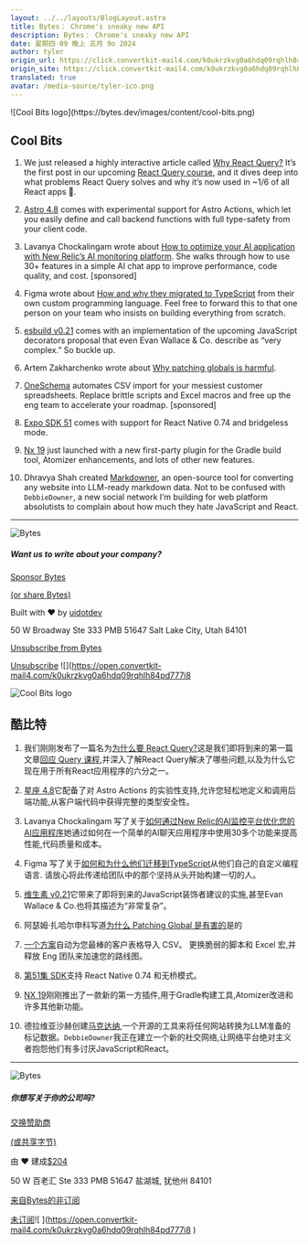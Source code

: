 ```yaml
---
layout: ../../layouts/BlogLayout.astro
title: Bytes： Chrome's sneaky new API
description: Bytes： Chrome's sneaky new API
date: 星期四 09 晚上 五月 9o 2024
author: tyler
origin_url: https://click.convertkit-mail4.com/k0ukrzkvg0a6hdq09rqhlh84pd777i8/7qh7h2uodl977daz/aHR0cHM6Ly9ieXRlcy5kZXYvYXJjaGl2ZXMvMjg3
origin_site: https://click.convertkit-mail4.com/k0ukrzkvg0a6hdq09rqhlh84pd777i8/7qh7h2uodl977daz/aHR0cHM6Ly9ieXRlcy5kZXYvYXJjaGl2ZXMvMjg3
translated: true
avatar: /media-source/tyler-ico.png
---
```



<Reference client:only="react" title="Bytes： Chrome's sneaky new API" url="https://click.convertkit-mail4.com/k0ukrzkvg0a6hdq09rqhlh84pd777i8/7qh7h2uodl977daz/aHR0cHM6Ly9ieXRlcy5kZXYvYXJjaGl2ZXMvMjg3" />

<Detail client:only="react">
	![Cool Bits logo](https://bytes.dev/images/content/cool-bits.png)

## Cool Bits

1.  We just released a highly interactive article called [Why React Query?](https://click.convertkit-mail4.com/k0ukrzkvg0a6hdq09rqhlh84pd777i8/x0hph3uwk2e6v8i5/aHR0cHM6Ly91aS5kZXYvd2h5LXJlYWN0LXF1ZXJ5) It’s the first post in our upcoming [React Query course](https://click.convertkit-mail4.com/k0ukrzkvg0a6hdq09rqhlh84pd777i8/6qhehou7xrlg8kho/aHR0cHM6Ly9xdWVyeS5nZz9zPWJ5dGVz), and it dives deep into what problems React Query solves and why it’s now used in ~1/6 of all React apps 🤯.
    
2.  [Astro 4.8](https://click.convertkit-mail4.com/k0ukrzkvg0a6hdq09rqhlh84pd777i8/kkhmh2ulzwnq05cl/aHR0cHM6Ly9hc3Ryby5idWlsZC9ibG9nL2FzdHJvLTQ4MC8=) comes with experimental support for Astro Actions, which let you easily define and call backend functions with full type-safety from your client code.
    
3.  Lavanya Chockalingam wrote about [How to optimize your AI application with New Relic’s AI monitoring platform](https://click.convertkit-mail4.com/k0ukrzkvg0a6hdq09rqhlh84pd777i8/58hvh8um3xg8d0u6/aHR0cHM6Ly9uZXdyZWxpYy5jb20vYmxvZy9uZXJkbG9nL2FpLW1vbml0b3JpbmctZ2E_dXRtX3NvdXJjZT1ieXRlcyZ1dG1fbWVkaXVtPWNvbW11bml0eSZ1dG1fY2FtcGFpZ249Z2xvYmFsLWZ5MjUtcTEtYWktbW9uaXRvcmluZy1nYQ==). She walks through how to use 30+ features in a simple AI chat app to improve performance, code quality, and cost. \[sponsored\]
    
4.  Figma wrote about [How and why they migrated to TypeScript](https://click.convertkit-mail4.com/k0ukrzkvg0a6hdq09rqhlh84pd777i8/25h2h9u2l93zp0h3/aHR0cHM6Ly93d3cuZmlnbWEuY29tL2Jsb2cvZmlnbWFzLWpvdXJuZXktdG8tdHlwZXNjcmlwdC1jb21waWxpbmctYXdheS1vdXItY3VzdG9tLXByb2dyYW1taW5nLWxhbmd1YWdlLw==) from their own custom programming language. Feel free to forward this to that one person on your team who insists on building everything from scratch.
    
5.  [esbuild v0.21](https://click.convertkit-mail4.com/k0ukrzkvg0a6hdq09rqhlh84pd777i8/g3hnhwu3g9m58zsr/aHR0cHM6Ly9naXRodWIuY29tL2V2YW53L2VzYnVpbGQvcmVsZWFzZXMvdGFnL3YwLjIxLjA=) comes with an implementation of the upcoming JavaScript decorators proposal that even Evan Wallace & Co. describe as “very complex.” So buckle up.
    
6.  Artem Zakharchenko wrote about [Why patching globals is harmful](https://click.convertkit-mail4.com/k0ukrzkvg0a6hdq09rqhlh84pd777i8/9qhzhdup4wdmvgs9/aHR0cHM6Ly9rZXR0YW5haXRvLmNvbS9ibG9nL3doeS1wYXRjaGluZy1nbG9iYWxzLWlzLWhhcm1mdWw=).
    
7.  [OneSchema](https://click.convertkit-mail4.com/k0ukrzkvg0a6hdq09rqhlh84pd777i8/3ohphdu7xm3l57ar/aHR0cHM6Ly93d3cub25lc2NoZW1hLmNvP3V0bV9zb3VyY2U9Ynl0ZXMuZGV2JnV0bV9tZWRpdW09cGxhY2VtZW50JnV0bV9jYW1wYWlnbj0yOTg3MTg0OA==) automates CSV import for your messiest customer spreadsheets. Replace brittle scripts and Excel macros and free up the eng team to accelerate your roadmap. \[sponsored\]
    
8.  [Expo SDK 51](https://click.convertkit-mail4.com/k0ukrzkvg0a6hdq09rqhlh84pd777i8/n2hohqu32qvp9vh6/aHR0cHM6Ly9leHBvLmRldi9jaGFuZ2Vsb2cvMjAyNC8wNS0wNy1zZGstNTE=) comes with support for React Native 0.74 and bridgeless mode.
    
9.  [Nx 19](https://click.convertkit-mail4.com/k0ukrzkvg0a6hdq09rqhlh84pd777i8/48hvh7urwlmed6ux/aHR0cHM6Ly9ueC5kZXYvYmxvZy8yMDI0LTA1LTA4LW54LTE5LXJlbGVhc2U=) just launched with a new first-party plugin for the Gradle build tool, Atomizer enhancements, and lots of other new features.
    
10.  Dhravya Shah created [Markdowner](https://click.convertkit-mail4.com/k0ukrzkvg0a6hdq09rqhlh84pd777i8/wnh2h6uwm7qp2gt7/aHR0cHM6Ly9tZC5kaHIud3RmLw==), an open-source tool for converting any website into LLM-ready markdown data. Not to be confused with `DebbieDowner`, a new social network I’m building for web platform absolutists to complain about how much they hate JavaScript and React.
    

* * *

![Bytes](https://bytes.dev/images/bytes-icon.png)

##### Want us to write about your company?

[Sponsor Bytes](https://click.convertkit-mail4.com/k0ukrzkvg0a6hdq09rqhlh84pd777i8/reh8h9u0kdmrlns2/aHR0cHM6Ly9ieXRlcy5kZXYvYWR2ZXJ0aXNl)

[(or share Bytes)](https://click.convertkit-mail4.com/k0ukrzkvg0a6hdq09rqhlh84pd777i8/08hwhgudne256nhl/aHR0cHM6Ly9ieXRlcy5kZXYvc2hhcmU=)

Built with ❤️ by [uidotdev](https://click.convertkit-mail4.com/k0ukrzkvg0a6hdq09rqhlh84pd777i8/8ghqh3ulwdov6zbk/aHR0cHM6Ly91aS5kZXY=)

50 W Broadway Ste 333 PMB 51647 Salt Lake City, Utah 84101

[Unsubscribe from Bytes](https://click.convertkit-mail4.com/k0ukrzkvg0a6hdq09rqhlh84pd777i8/vqh3hmupm0o790cg/aHR0cHM6Ly9ieXRlcy5kZXYvdW5zdWJzY3JpYmU=)

[Unsubscribe](https://unsubscribe.convertkit-mail4.com/k0ukrzkvg0a6hdq09rqhlh84pd777i8) ![](https://open.convertkit-mail4.com/k0ukrzkvg0a6hdq09rqhlh84pd777i8
</Detail>

![Cool Bits logo](https://bytes.dev/images/content/cool-bits.png)

## 酷比特

1. 我们刚刚发布了一篇名为[为什么要 React Query?](https://click.convertkit-mail4.com/k0ukrzkvg0a6hdq09rqhlh84pd777i8/x0hph3uwk2e6v8i5/aHR0cHM6Ly91aS5kZXYvd2h5LXJlYWN0LXF1ZXJ5)这是我们即将到来的第一篇文章[回应 Query 课程](https://click.convertkit-mail4.com/k0ukrzkvg0a6hdq09rqhlh84pd777i8/6qhehou7xrlg8kho/aHR0cHM6Ly9xdWVyeS5nZz9zPWJ5dGVz),并深入了解React Query解决了哪些问题,以及为什么它现在用于所有React应用程序的六分之一。

2. [星座 4.8](https://click.convertkit-mail4.com/k0ukrzkvg0a6hdq09rqhlh84pd777i8/kkhmh2ulzwnq05cl/aHR0cHM6Ly9hc3Ryby5idWlsZC9ibG9nL2FzdHJvLTQ4MC8=)它配备了对 Astro Actions 的实验性支持,允许您轻松地定义和调用后端功能,从客户端代码中获得完整的类型安全性。

3. Lavanya Chockalingam 写了关于[如何通过New Relic的AI监控平台优化您的AI应用程序](https://click.convertkit-mail4.com/k0ukrzkvg0a6hdq09rqhlh84pd777i8/58hvh8um3xg8d0u6/aHR0cHM6Ly9uZXdyZWxpYy5jb20vYmxvZy9uZXJkbG9nL2FpLW1vbml0b3JpbmctZ2E_dXRtX3NvdXJjZT1ieXRlcyZ1dG1fbWVkaXVtPWNvbW11bml0eSZ1dG1fY2FtcGFpZ249Z2xvYmFsLWZ5MjUtcTEtYWktbW9uaXRvcmluZy1nYQ==)她通过如何在一个简单的AI聊天应用程序中使用30多个功能来提高性能,代码质量和成本。

4. Figma 写了关于[如何和为什么他们迁移到TypeScript](https://click.convertkit-mail4.com/k0ukrzkvg0a6hdq09rqhlh84pd777i8/25h2h9u2l93zp0h3/aHR0cHM6Ly93d3cuZmlnbWEuY29tL2Jsb2cvZmlnbWFzLWpvdXJuZXktdG8tdHlwZXNjcmlwdC1jb21waWxpbmctYXdheS1vdXItY3VzdG9tLXByb2dyYW1taW5nLWxhbmd1YWdlLw==)从他们自己的自定义编程语言. 请放心将此传递给团队中的那个坚持从头开始构建一切的人。

5. [维生素 v0.21](https://click.convertkit-mail4.com/k0ukrzkvg0a6hdq09rqhlh84pd777i8/g3hnhwu3g9m58zsr/aHR0cHM6Ly9naXRodWIuY29tL2V2YW53L2VzYnVpbGQvcmVsZWFzZXMvdGFnL3YwLjIxLjA=)它带来了即将到来的JavaScript装饰者建议的实施,甚至Evan Wallace & Co.也将其描述为“非常复杂”。

6. 阿瑟姆·扎哈尔申科写道[为什么 Patching Global 是有害的](https://click.convertkit-mail4.com/k0ukrzkvg0a6hdq09rqhlh84pd777i8/9qhzhdup4wdmvgs9/aHR0cHM6Ly9rZXR0YW5haXRvLmNvbS9ibG9nL3doeS1wYXRjaGluZy1nbG9iYWxzLWlzLWhhcm1mdWw=)是的

7. [一个方案](https://click.convertkit-mail4.com/k0ukrzkvg0a6hdq09rqhlh84pd777i8/3ohphdu7xm3l57ar/aHR0cHM6Ly93d3cub25lc2NoZW1hLmNvP3V0bV9zb3VyY2U9Ynl0ZXMuZGV2JnV0bV9tZWRpdW09cGxhY2VtZW50JnV0bV9jYW1wYWlnbj0yOTg3MTg0OA==)自动为您最棒的客户表格导入 CSV。 更换脆弱的脚本和 Excel 宏,并释放 Eng 团队来加速您的路线图。

8. [第51集 SDK](https://click.convertkit-mail4.com/k0ukrzkvg0a6hdq09rqhlh84pd777i8/n2hohqu32qvp9vh6/aHR0cHM6Ly9leHBvLmRldi9jaGFuZ2Vsb2cvMjAyNC8wNS0wNy1zZGstNTE=)支持 React Native 0.74 和无桥模式。

9. [NX 19](https://click.convertkit-mail4.com/k0ukrzkvg0a6hdq09rqhlh84pd777i8/48hvh7urwlmed6ux/aHR0cHM6Ly9ueC5kZXYvYmxvZy8yMDI0LTA1LTA4LW54LTE5LXJlbGVhc2U=)刚刚推出了一款新的第一方插件,用于Gradle构建工具,Atomizer改进和许多其他新功能。

10. 德拉维亚沙赫创建[马克达纳](https://click.convertkit-mail4.com/k0ukrzkvg0a6hdq09rqhlh84pd777i8/wnh2h6uwm7qp2gt7/aHR0cHM6Ly9tZC5kaHIud3RmLw==),一个开源的工具来将任何网站转换为LLM准备的标记数据。`DebbieDowner`我正在建立一个新的社交网络,让网络平台绝对主义者抱怨他们有多讨厌JavaScript和React。

***

![Bytes](https://bytes.dev/images/bytes-icon.png)

##### 你想写关于你的公司吗?

[交换赞助商](https://click.convertkit-mail4.com/k0ukrzkvg0a6hdq09rqhlh84pd777i8/reh8h9u0kdmrlns2/aHR0cHM6Ly9ieXRlcy5kZXYvYWR2ZXJ0aXNl)

[(或共享字节)](https://click.convertkit-mail4.com/k0ukrzkvg0a6hdq09rqhlh84pd777i8/08hwhgudne256nhl/aHR0cHM6Ly9ieXRlcy5kZXYvc2hhcmU=)

由 ❤️ 建成[$204](https://click.convertkit-mail4.com/k0ukrzkvg0a6hdq09rqhlh84pd777i8/8ghqh3ulwdov6zbk/aHR0cHM6Ly91aS5kZXY=)

50 W 百老汇 Ste 333 PMB 51647 盐湖城, 犹他州 84101

[来自Bytes的非订阅](https://click.convertkit-mail4.com/k0ukrzkvg0a6hdq09rqhlh84pd777i8/vqh3hmupm0o790cg/aHR0cHM6Ly9ieXRlcy5kZXYvdW5zdWJzY3JpYmU=)

[未订阅](https://unsubscribe.convertkit-mail4.com/k0ukrzkvg0a6hdq09rqhlh84pd777i8)!\[ ]\(https://open.convertkit-mail4.com/k0ukrzkvg0a6hdq09rqhlh84pd777i8 )


